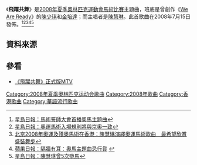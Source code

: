 《'''飛躍共舞'''》是[[2008年夏季奧林匹克運動會馬術比賽|2008年夏季奧林匹克運動會馬術比賽]]主題曲，班底是曾創作《[[We_Are_Ready|We Are Ready]]》的[[陳少琪|陳少琪]]和[[金培達|金培達]]；而主唱者是[[陳慧琳|陳慧琳]]。此首歌曲在2008年7月15日發佈。<ref>[http://hk.news.yahoo.com/article/080715/3/770z.html 星島日報：馬術誓師大會首播奧馬主題曲]</ref><ref>[http://hk.news.yahoo.com/article/080715/3/76qx.html 星島日報：奧運馬術入場規則將與京奧一致]</ref><ref>[http://www.equestrian2008.org/chi/NewsDetail.aspx?nid=819 北京2008年奧運及殘奧馬術在香港：陳慧琳演繹奧運馬術歌曲　最希望欣賞盛裝舞步]{{dead link|date=2018年5月 |bot=InternetArchiveBot |fix-attempted=yes }}</ref><ref>[http://appledaily.atnext.com/template/apple/art_main.cfm?iss_id=20080716&sec_id=4104&subsec_id=15333&art_id=11354749&cat_id=45&coln_id=20 蘋果日報：隔牆有耳：奧馬主題曲忌行貨] {{webarchive|url=https://web.archive.org/web/20080802004810/http://www1.appledaily.atnext.com/template/apple/art_main.cfm?iss_id=20080716&sec_id=4104&subsec_id=15333&art_id=11354749&cat_id=45&coln_id=20 |date=2008-08-02 }}</ref><ref>[http://hk.news.yahoo.com/article/080805/3/7jg0.html 星島日報：陳慧琳曾5次墮馬]</ref>

==資料來源==
<div class="references-small">
<references />
</div>

==參看==

* [http://hk.youtube.com/watch?v=m2hNc_u2MgA 《飛躍共舞》正式版MTV]

[[Category:2008年夏季奧林匹克运动会歌曲|Category:2008年夏季奧林匹克运动会歌曲]]
[[Category:2008年歌曲|Category:2008年歌曲]]
[[Category:香港歌曲|Category:香港歌曲]]
[[Category:華語流行歌曲|Category:華語流行歌曲]]